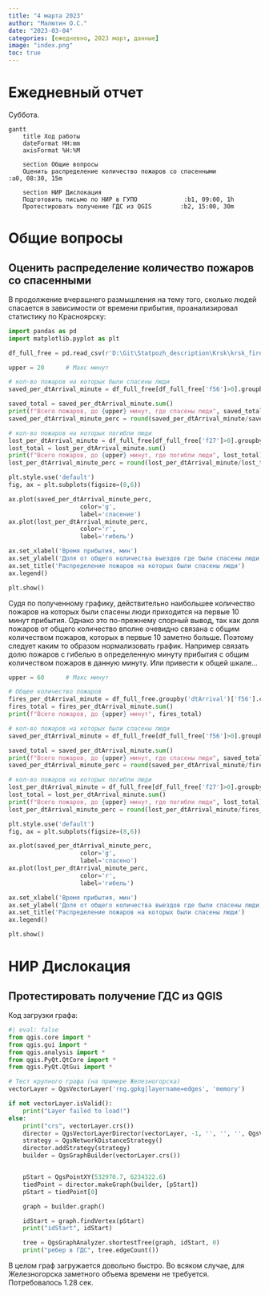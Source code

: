 ```yaml
---
title: "4 марта 2023"
author: "Малютин О.С."
date: "2023-03-04"
categories: [ежедневно, 2023 март, данные]
image: "index.png"
toc: true
---
```




# Ежедневный отчет

Суббота. 


```mermaid
gantt
    title Ход работы
    dateFormat HH:mm
    axisFormat %H:%M
   
    section Общие вопросы
    Оценить распределение количество пожаров со спасенными                                 :a0, 08:30, 15m

    section НИР Дислокация
    Подготовить письмо по НИР в ГУПО             :b1, 09:00, 1h
    Протестировать получение ГДС из QGIS        :b2, 15:00, 30m
```

# Общие вопросы

## Оценить распределение количество пожаров со спасенными

В продолжение вчерашнего размышления на тему того, сколько людей спасается в зависимости от времени прибытия, проанализировал статистику по Красноярску:

```python
import pandas as pd
import matplotlib.pyplot as plt

df_full_free = pd.read_csv(r'D:\Git\Statpozh_description\Krsk\krsk_fires.csv')

upper = 20      # Макс минут

# кол-во пожаров на которых были спасены люди
saved_per_dtArrival_minute = df_full_free[df_full_free['f56']>0].groupby('dtArrival')['f56'].count()[:upper]

saved_total = saved_per_dtArrival_minute.sum()
print(f"Всего пожаров, до {upper} минут, где спасены люди", saved_total)
saved_per_dtArrival_minute_perc = round(saved_per_dtArrival_minute/saved_total,2)

# кол-во пожаров на которых погибли люди
lost_per_dtArrival_minute = df_full_free[df_full_free['f27']>0].groupby('dtArrival')['f27'].count()[:upper]
lost_total = lost_per_dtArrival_minute.sum()
print(f"Всего пожаров, до {upper} минут, где погибли люди", lost_total)
lost_per_dtArrival_minute_perc = round(lost_per_dtArrival_minute/lost_total,2)

plt.style.use('default')
fig, ax = plt.subplots(figsize=(8,6))

ax.plot(saved_per_dtArrival_minute_perc,   
                    color='g', 
                    label='спасение')
ax.plot(lost_per_dtArrival_minute_perc,   
                    color='r', 
                    label='гибель')

ax.set_xlabel('Время прибытия, мин')
ax.set_ylabel('Доля от общего количества выездов где были спасены люди, %')
ax.set_title('Распределение пожаров на которых были спасены люди')
ax.legend()

plt.show()
```

Судя по полученному графику, действительно наибольшее количество пожаров на которых были спасены люди приходится на первые 10 минут прибытия. Однако это по-прежнему спорный вывод, так как доля пожаров от общего количество вполне очевидно связана с общим количеством пожаров, которых в первые 10 заметно больше. Поэтому следует каким то образом нормализовать график. Например связать долю пожаров с гибелью в определенную минуту прибытия с общим количеством пожаров в данную минуту. Или привести к общей шкале...

```python
upper = 60      # Макс минут

# Общее количество пожаров
fires_per_dtArrival_minute = df_full_free.groupby('dtArrival')['f56'].count()[:upper]
fires_total = fires_per_dtArrival_minute.sum()
print(f"Всего пожаров, до {upper} минут", fires_total)

# кол-во пожаров на которых были спасены люди
saved_per_dtArrival_minute = df_full_free[df_full_free['f56']>0].groupby('dtArrival')['f56'].count()[:upper]

saved_total = saved_per_dtArrival_minute.sum()
print(f"Всего пожаров, до {upper} минут, где спасены люди", saved_total)
saved_per_dtArrival_minute_perc = round(saved_per_dtArrival_minute/fires_per_dtArrival_minute,4)

# кол-во пожаров на которых погибли люди
lost_per_dtArrival_minute = df_full_free[df_full_free['f27']>0].groupby('dtArrival')['f27'].count()[:upper]
lost_total = lost_per_dtArrival_minute.sum()
print(f"Всего пожаров, до {upper} минут, где погибли люди", lost_total)
lost_per_dtArrival_minute_perc = round(lost_per_dtArrival_minute/fires_per_dtArrival_minute,4)

plt.style.use('default')
fig, ax = plt.subplots(figsize=(8,6))

ax.plot(saved_per_dtArrival_minute_perc,   
                    color='g', 
                    label='спасено')
ax.plot(lost_per_dtArrival_minute_perc,   
                    color='r', 
                    label='гибель')

ax.set_xlabel('Время прибытия, мин')
ax.set_ylabel('Доля от общего количества выездов где были спасены люди, %')
ax.set_title('Распределение пожаров на которых были спасены люди')
ax.legend()

plt.show()
```

# НИР Дислокация

## Протестировать получение ГДС из QGIS

Код загрузки графа:

```python
#| eval: false
from qgis.core import *
from qgis.gui import *
from qgis.analysis import *
from qgis.PyQt.QtCore import *
from qgis.PyQt.QtGui import *

# Тест крупного графа (на примере Железногорска)
vectorLayer = QgsVectorLayer('rng.gpkg|layername=edges', 'memory')

if not vectorLayer.isValid():
    print("Layer failed to load!")
else:
    print("crs", vectorLayer.crs())
    director = QgsVectorLayerDirector(vectorLayer, -1, '', '', '', QgsVectorLayerDirector.DirectionBoth)
    strategy = QgsNetworkDistanceStrategy()
    director.addStrategy(strategy)
    builder = QgsGraphBuilder(vectorLayer.crs())


    pStart = QgsPointXY(532970.7, 6234322.6)
    tiedPoint = director.makeGraph(builder, [pStart])
    pStart = tiedPoint[0]

    graph = builder.graph()

    idStart = graph.findVertex(pStart)
    print("idStart", idStart)

    tree = QgsGraphAnalyzer.shortestTree(graph, idStart, 0)
    print("ребер в ГДС", tree.edgeCount())
```

В целом граф загружается довольно быстро. Во всяком случае, для Железногорска заметного объема времени не требуется. Потребовалось 1.28 сек.